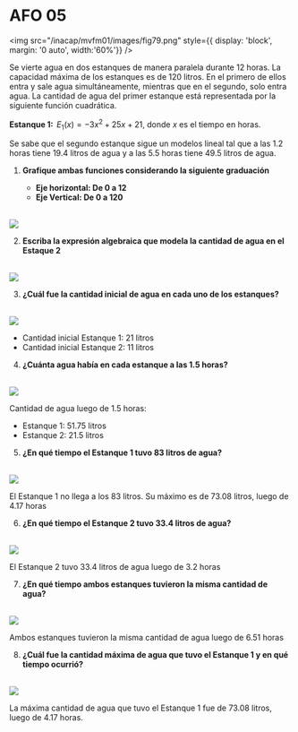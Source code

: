 # AFO 05

<img
	src="/inacap/mvfm01/images/fig79.png"
	style={{ display: 'block', margin: '0 auto', width:'60%'}}
/>
<br/>

Se vierte agua en dos estanques de manera paralela durante 12 horas. La capacidad máxima de los estanques es de 120 litros. En el primero de ellos entra y sale agua simultáneamente, mientras que en el segundo, solo entra agua. La cantidad de agua del primer estanque está representada por la siguiente función cuadrática.

**Estanque 1:** $\, E_1(x) = -3x^2 + 25x + 21$, donde $x$ es el tiempo en horas.

Se sabe que el segundo estanque sigue un modelos lineal tal que a las 1.2 horas tiene 19.4 litros de agua y a las 5.5 horas tiene 49.5 litros de agua.

1. **Grafique ambas funciones considerando la siguiente graduación**
    
    - **Eje horizontal: De 0 a 12** 
    - **Eje Vertical: De 0 a 120**

<Solution>
<br/>
<img
	src="/inacap/mvfm01/images/fig80.svg"
	style={{ display: 'block', margin: '0 auto', width:'100%'}}
/>
<br/>
</Solution>

2. **Escriba la expresión algebraica que modela la cantidad de agua en el Estaque 2**

<Solution>
<br/>
<img
	src="/inacap/mvfm01/images/fig81.png"
	style={{ display: 'block', margin: '0 auto', width:'40%'}}
/>
<br/>
</Solution>

3. **¿Cuál fue la cantidad inicial de agua en cada uno de los estanques?**

<Solution>
<br/>
<img
	src="/inacap/mvfm01/images/fig82.png"
	style={{ display: 'block', margin: '0 auto', width:'20%'}}
/>
<br/>

- Cantidad inicial Estanque 1: 21 litros
- Cantidad inicial Estanque 2: 11 litros
</Solution>

4. **¿Cuánta agua había en cada estanque a las 1.5 horas?**

<Solution>
<br/>
<img
	src="/inacap/mvfm01/images/fig83.png"
	style={{ display: 'block', margin: '0 auto', width:'25%'}}
/>
<br/>

Cantidad de agua luego de 1.5 horas:

- Estanque 1: 51.75 litros
- Estanque 2: 21.5 litros
</Solution>

5. **¿En qué tiempo el Estanque 1 tuvo 83 litros de agua?**

<Solution>
<br/>
<img
	src="/inacap/mvfm01/images/fig84.png"
	style={{ display: 'block', margin: '0 auto', width:'45%'}}
/>
<br/>

El Estanque 1 no llega a los 83 litros. Su máximo es de 73.08 litros, luego de 4.17 horas
</Solution>

6. **¿En qué tiempo el Estanque 2 tuvo 33.4 litros de agua?**

<Solution>
<br/>
<img
	src="/inacap/mvfm01/images/fig85.png"
	style={{ display: 'block', margin: '0 auto', width:'35%'}}
/>
<br/>

El Estanque 2 tuvo 33.4 litros de agua luego de 3.2 horas
</Solution>

7. **¿En qué tiempo ambos estanques tuvieron la misma cantidad de agua?**

<Solution>
<br/>
<img
	src="/inacap/mvfm01/images/fig86.png"
	style={{ display: 'block', margin: '0 auto', width:'45%'}}
/>
<br/>

Ambos estanques tuvieron la misma cantidad de agua luego de 6.51 horas
</Solution>

8. **¿Cuál fue la cantidad máxima de agua que tuvo el Estanque 1 y en qué tiempo ocurrió?**

<Solution>
<br/>
<img
	src="/inacap/mvfm01/images/fig84.png"
	style={{ display: 'block', margin: '0 auto', width:'40%'}}
/>
<br/>

La máxima cantidad de agua que tuvo el Estanque 1 fue de 73.08 litros, luego de 4.17 horas.
</Solution>
